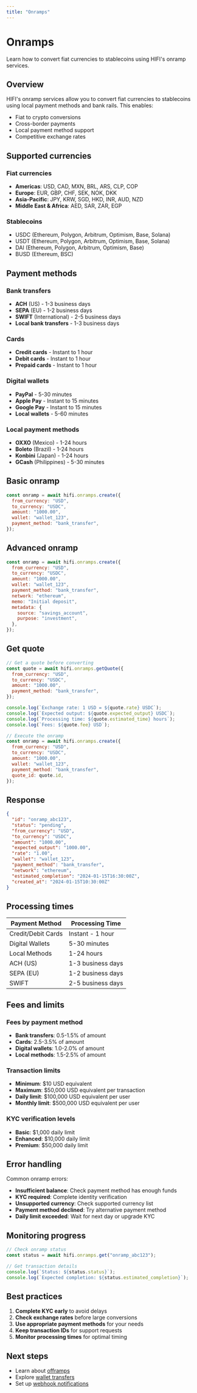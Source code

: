 ```yaml
---
title: "Onramps"
---
```


# Onramps

Learn how to convert fiat currencies to stablecoins using HIFI's onramp services.

## Overview

HIFI's onramp services allow you to convert fiat currencies to stablecoins using local payment methods and bank rails. This enables:

- Fiat to crypto conversions
- Cross-border payments
- Local payment method support
- Competitive exchange rates

## Supported currencies

### Fiat currencies

- **Americas**: USD, CAD, MXN, BRL, ARS, CLP, COP
- **Europe**: EUR, GBP, CHF, SEK, NOK, DKK
- **Asia-Pacific**: JPY, KRW, SGD, HKD, INR, AUD, NZD
- **Middle East & Africa**: AED, SAR, ZAR, EGP

### Stablecoins

- USDC (Ethereum, Polygon, Arbitrum, Optimism, Base, Solana)
- USDT (Ethereum, Polygon, Arbitrum, Optimism, Base, Solana)
- DAI (Ethereum, Polygon, Arbitrum, Optimism, Base)
- BUSD (Ethereum, BSC)

## Payment methods

### Bank transfers

- **ACH** (US) - 1-3 business days
- **SEPA** (EU) - 1-2 business days
- **SWIFT** (International) - 2-5 business days
- **Local bank transfers** - 1-3 business days

### Cards

- **Credit cards** - Instant to 1 hour
- **Debit cards** - Instant to 1 hour
- **Prepaid cards** - Instant to 1 hour

### Digital wallets

- **PayPal** - 5-30 minutes
- **Apple Pay** - Instant to 15 minutes
- **Google Pay** - Instant to 15 minutes
- **Local wallets** - 5-60 minutes

### Local payment methods

- **OXXO** (Mexico) - 1-24 hours
- **Boleto** (Brazil) - 1-24 hours
- **Konbini** (Japan) - 1-24 hours
- **GCash** (Philippines) - 5-30 minutes

## Basic onramp

```javascript
const onramp = await hifi.onramps.create({
  from_currency: "USD",
  to_currency: "USDC",
  amount: "1000.00",
  wallet: "wallet_123",
  payment_method: "bank_transfer",
});
```

## Advanced onramp

```javascript
const onramp = await hifi.onramps.create({
  from_currency: "USD",
  to_currency: "USDC",
  amount: "1000.00",
  wallet: "wallet_123",
  payment_method: "bank_transfer",
  network: "ethereum",
  memo: "Initial deposit",
  metadata: {
    source: "savings_account",
    purpose: "investment",
  },
});
```

## Get quote

```javascript
// Get a quote before converting
const quote = await hifi.onramps.getQuote({
  from_currency: "USD",
  to_currency: "USDC",
  amount: "1000.00",
  payment_method: "bank_transfer",
});

console.log(`Exchange rate: 1 USD = ${quote.rate} USDC`);
console.log(`Expected output: ${quote.expected_output} USDC`);
console.log(`Processing time: ${quote.estimated_time} hours`);
console.log(`Fees: ${quote.fee} USD`);

// Execute the onramp
const onramp = await hifi.onramps.create({
  from_currency: "USD",
  to_currency: "USDC",
  amount: "1000.00",
  wallet: "wallet_123",
  payment_method: "bank_transfer",
  quote_id: quote.id,
});
```

## Response

```json
{
  "id": "onramp_abc123",
  "status": "pending",
  "from_currency": "USD",
  "to_currency": "USDC",
  "amount": "1000.00",
  "expected_output": "1000.00",
  "rate": "1.00",
  "wallet": "wallet_123",
  "payment_method": "bank_transfer",
  "network": "ethereum",
  "estimated_completion": "2024-01-15T16:30:00Z",
  "created_at": "2024-01-15T10:30:00Z"
}
```

## Processing times

| Payment Method     | Processing Time   |
| ------------------ | ----------------- |
| Credit/Debit Cards | Instant - 1 hour  |
| Digital Wallets    | 5-30 minutes      |
| Local Methods      | 1-24 hours        |
| ACH (US)           | 1-3 business days |
| SEPA (EU)          | 1-2 business days |
| SWIFT              | 2-5 business days |

## Fees and limits

### Fees by payment method

- **Bank transfers**: 0.5-1.5% of amount
- **Cards**: 2.5-3.5% of amount
- **Digital wallets**: 1.0-2.0% of amount
- **Local methods**: 1.5-2.5% of amount

### Transaction limits

- **Minimum**: $10 USD equivalent
- **Maximum**: $50,000 USD equivalent per transaction
- **Daily limit**: $100,000 USD equivalent per user
- **Monthly limit**: $500,000 USD equivalent per user

### KYC verification levels

- **Basic**: $1,000 daily limit
- **Enhanced**: $10,000 daily limit
- **Premium**: $50,000 daily limit

## Error handling

Common onramp errors:

- **Insufficient balance**: Check payment method has enough funds
- **KYC required**: Complete identity verification
- **Unsupported currency**: Check supported currency list
- **Payment method declined**: Try alternative payment method
- **Daily limit exceeded**: Wait for next day or upgrade KYC

## Monitoring progress

```javascript
// Check onramp status
const status = await hifi.onramps.get("onramp_abc123");

// Get transaction details
console.log(`Status: ${status.status}`);
console.log(`Expected completion: ${status.estimated_completion}`);
```

## Best practices

1. **Complete KYC early** to avoid delays
2. **Check exchange rates** before large conversions
3. **Use appropriate payment methods** for your needs
4. **Keep transaction IDs** for support requests
5. **Monitor processing times** for optimal timing

## Next steps

- Learn about [offramps](/guides/offramps)
- Explore [wallet transfers](/guides/send/wallet-transfers)
- Set up [webhook notifications](/api/events)
